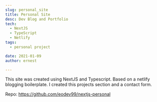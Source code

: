```yaml
---
slug: personal_site
title: Personal Site
desc: Dev Blog and Portfolio
tech:
  - NextJS
  - TypeScript
  - Netlify
tags:
  - personal project

date: 2021-01-09
author: ernest

---
```



This site was created using NextJS and Typescript. Based on a netlify blogging boilerplate. I created this projects section and a contact form.

Repo: https://github.com/eodev99/nextjs-personal
